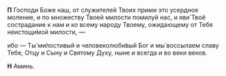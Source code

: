 **П** Господи Боже наш, от служителей Твоих прими это усердное моление, и по множеству Твоей милости помилуй нас, и яви́ Твоё сострадание к нам и ко всему народу Твоему, ожидающему от Тебя неистощи́мой милости, —

ибо — Ты́ ми́лостивый и человеколюби́вый Бог и мы́ воссылаем славу Тебе, Отцу и Сыну и Святому Духу, ныне и всегда и во веки веков.

**Н** Аминь.
